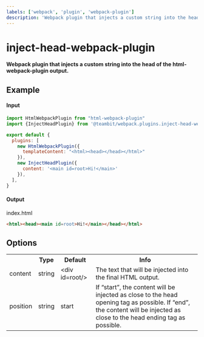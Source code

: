 ```yaml
---
labels: ['webpack', 'plugin', 'webpack-plugin']
description: 'Webpack plugin that injects a custom string into the head of the html-webpack-plugin output.'
---
```


# inject-head-webpack-plugin


**Webpack plugin that injects a custom string into the head of the html-webpack-plugin output.**

## Example

#### Input

```js
import HtmlWebpackPlugin from "html-webpack-plugin"
import {InjectHeadPlugin} from '@teambit/webpack.plugins.inject-head-webpack-plugin';

export default {
  plugins: [
    new HtmlWebpackPlugin({
      templateContent: "<html><head></head></html>"
    }),
    new InjectHeadPlugin({
      content: '<main id=root>Hi!</main>'
    }),
  ],
}
```

#### Output

index.html
```html
<html><head><main id=root>Hi!</main></head></html>
```

## Options

<table>
<tr>
<th></th>
<th>Type</th>
<th>Default</th>
<th>Info</th>
</tr>
<tr>
<td>content</td>
<td>string</td>
<td>&lt;div id=root/></td>
<td>The text that will be injected into the final HTML output.</td>
</tr>
<tr>
<td>position</td>
<td>string</td>
<td>start</td>
<td>If “start”, the content will be injected as close to the head opening tag as possible. If “end”, the content will be injected as close to the head ending tag as possible.</td>
</tr>
</table>
